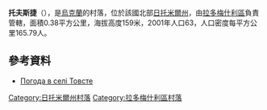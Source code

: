 {{coord|50|28|28|N|29|24|5|E|scale:30000|display=title}}

'''托夫斯捷'''（{{lang-uk|Товсте}}），是[[烏克蘭|烏克蘭]]的村落，位於該國北部[[日托米爾州|日托米爾州]]，由[[拉多梅什利區|拉多梅什利區]]負責管轄，面積0.38平方公里，海拔高度159米，2001年人口63，人口密度每平方公里165.79人。

==參考資料==
* [http://weather.in.ua/ua/zhitomirskaja/26218 Погода в селі Товсте] {{Wayback|url=http://weather.in.ua/ua/zhitomirskaja/26218 |date=20111219162313 }}

{{DEFAULTSORT:Товсте}}
[[Category:日托米爾州村落|Category:日托米爾州村落]]
[[Category:拉多梅什利區村落|Category:拉多梅什利區村落]]


{{Zhytomyr-geo-stub}}